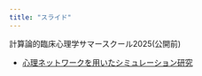 ```yaml
---
title: "スライド"
---
```



計算論的臨床心理学サマースクール2025(公開前)

- [心理ネットワークを用いたシミュレーション研究](slide/summerschool2025.html) 

